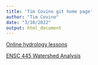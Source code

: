 ```yaml
---
title: 'Tim Covino git home page'
author: "Tim Covino"
date: "3/10/2022"
output: html_document
---
```


[Online hydrology lessons](hydrology/index.html){target="_blank"}

[ENSC 445 Watershed Analysis](watershed_analysis/index.html){target="_blank"}
